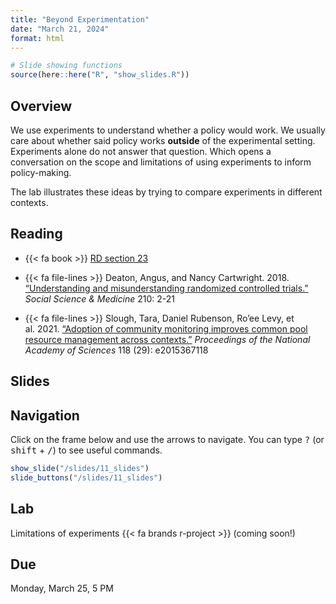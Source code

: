 ```yaml
---
title: "Beyond Experimentation"
date: "March 21, 2024"
format: html
---
```



```r
# Slide showing functions
source(here::here("R", "show_slides.R"))
```

## Overview

We use experiments to understand whether a policy would work. We usually care about whether said policy works **outside** of the experimental setting. Experiments alone do not answer that question. Which opens a conversation on the scope and limitations of using experiments to inform policy-making.

The lab illustrates these ideas by trying to compare experiments in different contexts.


## Reading

- {{< fa book >}} [RD section 23](https://book.declaredesign.org/lifecycle/integration.html)

- {{< fa file-lines >}} Deaton, Angus, and Nancy Cartwright. 2018. [“Understanding and misunderstanding randomized controlled trials.”](https://doi.org/10.1016/j.socscimed.2017.12.005) *Social Science & Medicine* 210: 2-21


- {{< fa file-lines >}} Slough, Tara, Daniel Rubenson, Ro’ee Levy, et al. 2021. [“Adoption of community monitoring improves common pool resource management across contexts.”](https://doi.org/10.1073/pnas.2015367118) *Proceedings of the National Academy of Sciences* 118 (29): e2015367118



## Slides

::: {.callout-tip}
## Navigation

Click on the frame below and use the arrows to navigate. You can type <kbd class="text-info">?</kbd> (or <kbd class="text-info">shift</kbd> + <kbd class="text-info">/</kbd>) to see useful commands.
:::

```r
show_slide("/slides/11_slides")
slide_buttons("/slides/11_slides")
```

## Lab

Limitations of experiments {{< fa brands r-project >}} (coming soon!)

::: {.callout-warning}
## Due

Monday, March 25, 5 PM
:::

